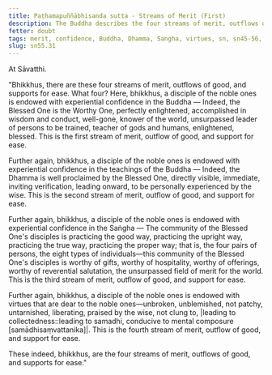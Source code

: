 ```yaml
---
title: Paṭhamapuññābhisanda sutta - Streams of Merit (First)
description: The Buddha describes the four streams of merit, outflows of good, and supports for ease. The fourth quality is virtue.
fetter: doubt
tags: merit, confidence, Buddha, Dhamma, Sangha, virtues, sn, sn45-56, sn55
slug: sn55.31
---
```


At Sāvatthi.

"Bhikkhus, there are these four streams of merit, outflows of good, and supports for ease. What four? Here, bhikkhus, a disciple of the noble ones is endowed with experiential confidence in the Buddha — Indeed, the Blessed One is the Worthy One, perfectly enlightened, accomplished in wisdom and conduct, well-gone, knower of the world, unsurpassed leader of persons to be trained, teacher of gods and humans, enlightened, blessed. This is the first stream of merit, outflow of good, and support for ease.

Further again, bhikkhus, a disciple of the noble ones is endowed with experiential confidence in the teachings of the Buddha — Indeed, the Dhamma is well proclaimed by the Blessed One, directly visible, immediate, inviting verification, leading onward, to be personally experienced by the wise. This is the second stream of merit, outflow of good, and support for ease.

Further again, bhikkhus, a disciple of the noble ones is endowed with experiential confidence in the Saṅgha — The community of the Blessed One's disciples is practicing the good way, practicing the upright way, practicing the true way, practicing the proper way; that is, the four pairs of persons, the eight types of individuals—this community of the Blessed One's disciples is worthy of gifts, worthy of hospitality, worthy of offerings, worthy of reverential salutation, the unsurpassed field of merit for the world. This is the third stream of merit, outflow of good, and support for ease.

Further again, bhikkhus, a disciple of the noble ones is endowed with virtues that are dear to the noble ones—unbroken, unblemished, not patchy, untarnished, liberating, praised by the wise, not clung to, |leading to collectedness::leading to samadhi, conducive to mental composure [samādhisaṃvattanika]|. This is the fourth stream of merit, outflow of good, and support for ease.

These indeed, bhikkhus, are the four streams of merit, outflows of good, and supports for ease."